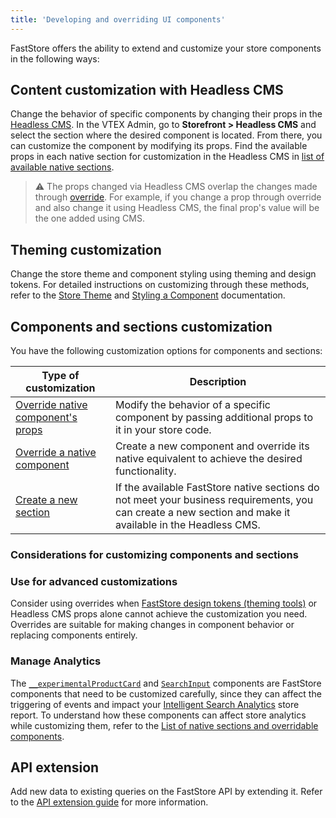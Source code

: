 ```yaml
---
title: 'Developing and overriding UI components'
---
```


FastStore offers the ability to extend and customize your store components in the following ways:

## Content customization with Headless CMS
 
Change the behavior of specific components by changing their props in the [Headless CMS](https://developers.vtex.com/docs/guides/faststore/headless-cms-overview).
In the VTEX Admin, go to **Storefront > Headless CMS** and select the section where the desired component is located.
From there, you can customize the component by modifying its props. Find the available props in each native section for customization in the Headless CMS in [list of available native sections](https://developers.vtex.com/docs/guides/faststore/building-sections-list-of-native-sections).

  > ⚠️ The props changed via Headless CMS overlap the changes made through [override](/docs/building-sections/overriding-components-and-props#override-native-components-props). For example, if you change a prop through override and also change it using Headless CMS, the final prop's value will be the one added using CMS.
 
## Theming customization
 
Change the store theme and component styling using theming and design tokens. For detailed instructions on customizing through these methods, refer to the [Store Theme](https://developers.vtex.com/docs/guides/faststore/themes-overview) and [Styling a Component](https://developers.vtex.com/docs/guides/faststore/using-themes-components) documentation.
 
## Components and sections customization

You have the following customization options for components and sections:

| Type of customization | Description |
| --------------------- | ----------- |
| [Override native component's props](https://developers.vtex.com/docs/guides/faststore/overrides-component-props) | Modify the behavior of a specific component by passing additional props to it in your store code. |
| [Override a native component](https://developers.vtex.com/docs/guides/faststore/overrides-native-component) | Create a new component and override its native equivalent to achieve the desired functionality.|
| [Create a new section](https://developers.vtex.com/docs/guides/faststore/building-sections-creating-a-new-section) | If the available FastStore native sections do not meet your business requirements, you can create a new section and make it available in the Headless CMS.

### Considerations for customizing components and sections

<Steps>

### Use for advanced customizations

Consider using overrides when [FastStore design tokens (theming tools)](https://developers.vtex.com/docs/guides/faststore/using-themes-overview#what-is-theming) or Headless CMS props alone cannot achieve the customization you need.
Overrides are suitable for making changes in component behavior or replacing components entirely.

### Manage Analytics

The [`__experimentalProductCard`](https://developers.vtex.com/docs/guides/faststore/molecules-product-card) and [`SearchInput`](https://developers.vtex.com/docs/guides/faststore/organisms-search-input) components are FastStore components that need to be customized carefully, since they can affect the triggering of events and impact your [Intelligent Search Analytics](https://help.vtex.com/en/tutorial/analytics--6qRMAHDL9hvv3oE0bh8mA1) store report.
To understand how these components can affect store analytics while customizing them, refer to the [List of native sections and overridable components](https://developers.vtex.com/docs/guides/faststore/building-sections-list-of-native-sections).


</Steps>

## API extension

Add new data to existing queries on the FastStore API by extending it. Refer to the [API extension guide](https://developers.vtex.com/docs/guides/faststore/api-extensions-overview) for more information.
